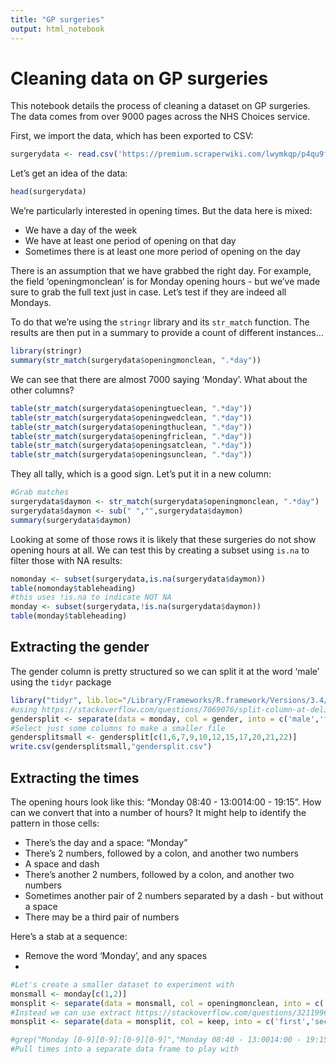 ```yaml
---
title: "GP surgeries"
output: html_notebook
---
```


# Cleaning data on GP surgeries

This notebook details the process of cleaning a dataset on GP surgeries. The data comes from over 9000 pages across the NHS Choices service.

First, we import the data, which has been exported to CSV:

```r
surgerydata <- read.csv('https://premium.scraperwiki.com/lwymkqp/p4qu9fjxnhi67o8/cgi-bin/csv/surgerydetails.csv')
```

Let's get an idea of the data:

```r
head(surgerydata)
```

We're particularly interested in opening times. But the data here is mixed:

* We have a day of the week
* We have at least one period of opening on that day
* Sometimes there is at least one more period of opening on the day

There is an assumption that we have grabbed the right day. For example, the field 'openingmonclean' is for Monday opening hours - but we've made sure to grab the full text just in case. Let's test if they are indeed all Mondays.

To do that we're using the `stringr` library and its `str_match` function. The results are then put in a summary to provide a count of different instances...

```r
library(stringr)
summary(str_match(surgerydata$openingmonclean, ".*day"))
```

We can see that there are almost 7000 saying 'Monday'. What about the other columns?

```r
table(str_match(surgerydata$openingtueclean, ".*day"))
table(str_match(surgerydata$openingwedclean, ".*day"))
table(str_match(surgerydata$openingthuclean, ".*day"))
table(str_match(surgerydata$openingfriclean, ".*day"))
table(str_match(surgerydata$openingsatclean, ".*day"))
table(str_match(surgerydata$openingsunclean, ".*day"))
```

They all tally, which is a good sign. Let's put it in a new column:

```r
#Grab matches 
surgerydata$daymon <- str_match(surgerydata$openingmonclean, ".*day")
surgerydata$daymon <- sub(" ","",surgerydata$daymon)
summary(surgerydata$daymon)
```


Looking at some of those rows it is likely that these surgeries do not show opening hours at all. We can test this by creating a subset using `is.na` to filter those with NA results:

```r
nomonday <- subset(surgerydata,is.na(surgerydata$daymon))
table(nomonday$tableheading)
#this uses !is.na to indicate NOT NA
monday <- subset(surgerydata,!is.na(surgerydata$daymon))
table(monday$tableheading)
```

## Extracting the gender

The gender column is pretty structured so we can split it at the word 'male' using the `tidyr` package

```r
library("tidyr", lib.loc="/Library/Frameworks/R.framework/Versions/3.4/Resources/library")
#using https://stackoverflow.com/questions/7069076/split-column-at-delimiter-in-data-frame
gendersplit <- separate(data = monday, col = gender, into = c('male','female'), sep = " male")
#Select just some columns to make a smaller file
gendersplitsmall <- gendersplit[c(1,6,7,9,10,12,15,17,20,21,22)]
write.csv(gendersplitsmall,"gendersplit.csv")
```


## Extracting the times

The opening hours look like this: "Monday 08:40 - 13:0014:00 - 19:15". How can we convert that into a number of hours? It might help to identify the pattern in those cells:

* There's the day and a space: "Monday "
* There's 2 numbers, followed by a colon, and another two numbers
* A space and dash
* There's another 2 numbers, followed by a colon, and another two numbers
* Sometimes another pair of 2 numbers separated by a dash - but without a space
* There may be a third pair of numbers

Here's a stab at a sequence:

* Remove the word 'Monday', and any spaces
* 



```r
#Let's create a smaller dataset to experiment with
monsmall <- monday[c(1,2)]
monsplit <- separate(data = monsmall, col = openingmonclean, into = c('delete','keep'), sep = "Monday")
#Instead we can use extract https://stackoverflow.com/questions/32119963/r-split-string-using-tidyrseparate
monsplit <- separate(data = monsplit, col = keep, into = c('first','second'), sep = "[0-9][0-9]:[0-9][0-9]")

#grep("Monday [0-9][0-9]:[0-9][0-9]","Monday 08:40 - 13:0014:00 - 19:15", value=T)
#Pull times into a separate data frame to play with

```

